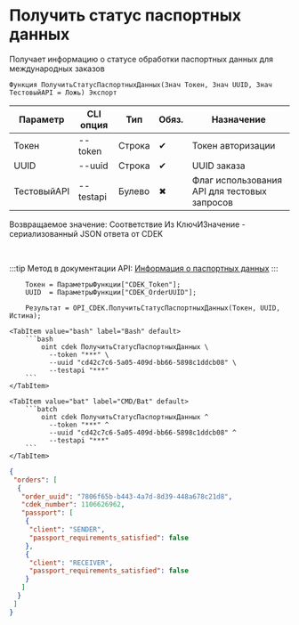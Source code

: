 ﻿---
sidebar_position: 14
description: Получить статус паспортных данных и другие функции для работы с CDEK в Открытом пакете интеграций - бесплатной open-source библиотеке интеграций для 1С:Предприятие 8, OneScript и CLI
keywords: [1C, 1С, 1С:Предприятие, 1С:Предприятие 8.3, API, Интеграция, Сервисы, Обмен, OneScript, CLI, CDEK]
---


# Получить статус паспортных данных
 Получает информацию о статусе обработки паспортных данных для международных заказов



`Функция ПолучитьСтатусПаспортныхДанных(Знач Токен, Знач UUID, Знач ТестовыйAPI = Ложь) Экспорт`

  | Параметр | CLI опция | Тип | Обяз. | Назначение |
  |-|-|-|-|-|
  | Токен | --token | Строка | &#x2714; | Токен авторизации |
  | UUID | --uuid | Строка | &#x2714; | UUID заказа |
  | ТестовыйAPI | --testapi | Булево | &#x2716; | Флаг использования API для тестовых запросов |

  
  Возвращаемое значение:   Соответствие Из КлючИЗначение - сериализованный JSON ответа от CDEK

<br/>

:::tip
Метод в документации API: [Информация о паспортных данных](https://api-docs.cdek.ru/55343091.html)
:::
<br/>


```bsl title="Пример использования для 1С:Предприятие/OneScript"
    Токен = ПараметрыФункции["CDEK_Token"];
    UUID  = ПараметрыФункции["CDEK_OrderUUID"];

    Результат = OPI_CDEK.ПолучитьСтатусПаспортныхДанных(Токен, UUID, Истина);
```
    

 <Tabs>
  
    <TabItem value="bash" label="Bash" default>
        ```bash
            oint cdek ПолучитьСтатусПаспортныхДанных \
              --token "***" \
              --uuid "cd42c7c6-5a05-409d-bb66-5898c1ddcb08" \
              --testapi "***"
        ```
    </TabItem>
  
    <TabItem value="bat" label="CMD/Bat" default>
        ```batch
            oint cdek ПолучитьСтатусПаспортныхДанных ^
              --token "***" ^
              --uuid "cd42c7c6-5a05-409d-bb66-5898c1ddcb08" ^
              --testapi "***"
        ```
    </TabItem>
</Tabs>


```json title="Результат"
{
 "orders": [
  {
   "order_uuid": "7806f65b-b443-4a7d-8d39-448a678c21d8",
   "cdek_number": 1106626962,
   "passport": [
    {
     "client": "SENDER",
     "passport_requirements_satisfied": false
    },
    {
     "client": "RECEIVER",
     "passport_requirements_satisfied": false
    }
   ]
  }
 ]
}
```
